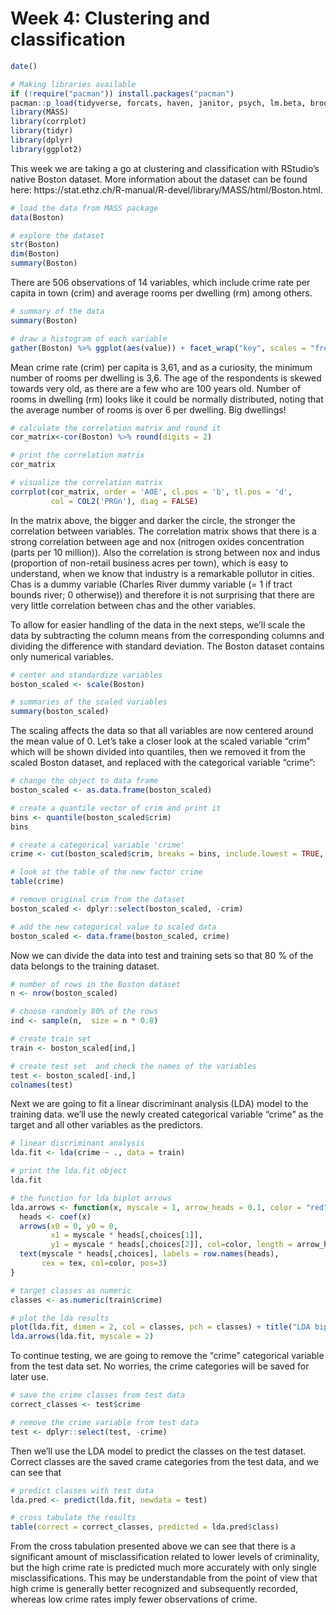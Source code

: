 # Week 4: Clustering and classification

```r
date()

# Making libraries available
if (!require("pacman")) install.packages("pacman") 
pacman::p_load(tidyverse, forcats, haven, janitor, psych, lm.beta, broom, writexl,sjstats, knitr, pwr, corrplot, tidyr, dplyr, ggplot2)
library(MASS)
library(corrplot)
library(tidyr)
library(dplyr)
library(ggplot2)
```

This week we are taking a go at clustering and classification with RStudio's native Boston dataset. More information about the dataset can be found here: https://stat.ethz.ch/R-manual/R-devel/library/MASS/html/Boston.html.

```r
# load the data from MASS package
data(Boston)

# explore the dataset
str(Boston)
dim(Boston)
summary(Boston)
```
There are 506 observations of 14 variables, which include crime rate per capita in town (crim) and average rooms per dwelling (rm) among others. 

```r
# summary of the data
summary(Boston)

# draw a histogram of each variable
gather(Boston) %>% ggplot(aes(value)) + facet_wrap("key", scales = "free") + geom_histogram()
```

Mean crime rate (crim) per capita is 3,61, and as a curiosity, the minimum number of rooms per dwelling is 3,6. The age of the respondents is skewed towards very old, as there are a few who are 100 years old. Number of rooms in dwelling (rm) looks like it could be normally distributed, noting that the average number of rooms is over 6 per dwelling. Big dwellings!


```r
# calculate the correlation matrix and round it
cor_matrix<-cor(Boston) %>% round(digits = 2)

# print the correlation matrix
cor_matrix

# visualize the correlation matrix
corrplot(cor_matrix, order = 'AOE', cl.pos = 'b', tl.pos = 'd',
         col = COL2('PRGn'), diag = FALSE)
```

In the matrix above, the bigger and darker the circle, the stronger the correlation between variables. The correlation matrix shows that there is a strong correlation between age and nox (nitrogen oxides concentration (parts per 10 million)). Also the correlation is strong between nox and indus (proportion of non-retail business acres per town), which is easy to understand, when we know that industry is a remarkable pollutor in cities. Chas is a dummy variable (Charles River dummy variable (= 1 if tract bounds river; 0 otherwise)) and therefore it is not surprising that there are very little correlation between chas and the other variables.

To allow for easier handling of the data in the next steps, we'll scale the data by subtracting the column means from the corresponding columns and dividing the difference with standard deviation. The Boston dataset contains only numerical variables.

```r
# center and standardize variables
boston_scaled <- scale(Boston)

# summaries of the scaled variables
summary(boston_scaled)
```

The scaling affects the data so that all variables are now centered around the mean value of 0. Let's take a closer look at the scaled variable "crim" which will be shown divided into quantiles, then we removed it from the scaled Boston dataset, and replaced with the categorical variable "crime":

```r
# change the object to data frame
boston_scaled <- as.data.frame(boston_scaled)

# create a quantile vector of crim and print it
bins <- quantile(boston_scaled$crim)
bins

# create a categorical variable 'crime'
crime <- cut(boston_scaled$crim, breaks = bins, include.lowest = TRUE, label = c("low", "med_low", "med_high", "high"))

# look at the table of the new factor crime
table(crime)

# remove original crim from the dataset
boston_scaled <- dplyr::select(boston_scaled, -crim)

# add the new categorical value to scaled data
boston_scaled <- data.frame(boston_scaled, crime)
```

Now we can divide the data into test and training sets so that 80 % of the data belongs to the training dataset.

```r
# number of rows in the Boston dataset 
n <- nrow(boston_scaled)

# choose randomly 80% of the rows
ind <- sample(n,  size = n * 0.8)

# create train set
train <- boston_scaled[ind,]

# create test set  and check the names of the variables
test <- boston_scaled[-ind,]
colnames(test)
```
Next we are going to fit a linear discriminant analysis (LDA) model to the training data. we'll use the newly created  categorical variable "crime" as the target and all other variables as the predictors.
```r
# linear discriminant analysis
lda.fit <- lda(crime ~ ., data = train)

# print the lda.fit object
lda.fit

# the function for lda biplot arrows
lda.arrows <- function(x, myscale = 1, arrow_heads = 0.1, color = "red", tex = 0.75, choices = c(1,2)){
  heads <- coef(x)
  arrows(x0 = 0, y0 = 0, 
         x1 = myscale * heads[,choices[1]], 
         y1 = myscale * heads[,choices[2]], col=color, length = arrow_heads)
  text(myscale * heads[,choices], labels = row.names(heads), 
       cex = tex, col=color, pos=3)
}

# target classes as numeric
classes <- as.numeric(train$crime)

# plot the lda results
plot(lda.fit, dimen = 2, col = classes, pch = classes) + title("LDA biplot")
lda.arrows(lda.fit, myscale = 2)
```
To continue testing, we are going to remove the "crime" categorical variable from the test data set. No worries, the crime categories will be saved for later use.

```r
# save the crime classes from test data
correct_classes <- test$crime

# remove the crime variable from test data
test <- dplyr::select(test, -crime)
```

Then we'll use the LDA model to predict the classes on the test dataset. Correct classes are the saved crame categories from the test data, and we can see that 
```r
# predict classes with test data
lda.pred <- predict(lda.fit, newdata = test)

# cross tabulate the results
table(correct = correct_classes, predicted = lda.pred$class)
```
From the cross tabulation presented above we can see that there is a significant amount of misclassification related to lower levels of criminality, but the high crime rate is predicted much more accurately with only single misclassifications. This may be understandable from the point of view that high crime is generally better recognized and subsequently recorded, whereas low crime rates imply fewer observations of crime. 

